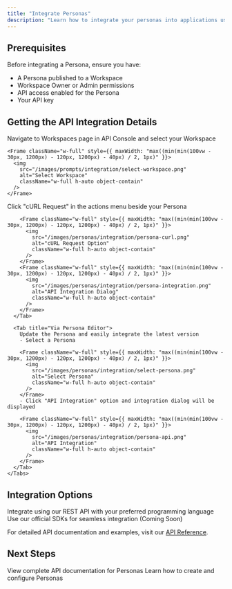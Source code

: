 ```yaml
---
title: "Integrate Personas"
description: "Learn how to integrate your personas into applications using our API"
---
```


## Prerequisites

Before integrating a Persona, ensure you have:

- A Persona published to a Workspace
- Workspace Owner or Admin permissions
- API access enabled for the Persona
- Your API key

## Getting the API Integration Details

<Steps>
  <Step title="Navigate to API Console">
    Navigate to Workspaces page in API Console and select your Workspace
    
    <Frame className="w-full" style={{ maxWidth: "max((min(min(100vw - 30px, 1200px) - 120px, 1200px) - 40px) / 2, 1px)" }}>
      <img 
        src="/images/prompts/integration/select-workspace.png" 
        alt="Select Workspace"
        className="w-full h-auto object-contain"
      />
    </Frame>
  </Step>

  <Step title="Access Integration Details">
    <Tabs>
      <Tab title="Via Workspaces page">
        Click "cURL Request" in the actions menu beside your Persona
        
        <Frame className="w-full" style={{ maxWidth: "max((min(min(100vw - 30px, 1200px) - 120px, 1200px) - 40px) / 2, 1px)" }}>
          <img 
            src="/images/personas/integration/persona-curl.png" 
            alt="cURL Request Option"
            className="w-full h-auto object-contain"
          />
        </Frame>
        <Frame className="w-full" style={{ maxWidth: "max((min(min(100vw - 30px, 1200px) - 120px, 1200px) - 40px) / 2, 1px)" }}>
          <img 
            src="/images/personas/integration/persona-integration.png" 
            alt="API Integration Dialog"
            className="w-full h-auto object-contain"
          />
        </Frame>
      </Tab>
      
      <Tab title="Via Persona Editor">
        Update the Persona and easily integrate the latest version
        - Select a Persona
        
        <Frame className="w-full" style={{ maxWidth: "max((min(min(100vw - 30px, 1200px) - 120px, 1200px) - 40px) / 2, 1px)" }}>
          <img 
            src="/images/personas/integration/select-persona.png" 
            alt="Select Persona"
            className="w-full h-auto object-contain"
          />
        </Frame>
        - Click "API Integration" option and integration dialog will be displayed

        <Frame className="w-full" style={{ maxWidth: "max((min(min(100vw - 30px, 1200px) - 120px, 1200px) - 40px) / 2, 1px)" }}>
          <img
            src="/images/personas/integration/persona-api.png"
            alt="API Integration"
            className="w-full h-auto object-contain"
          />
        </Frame>
      </Tab>
    </Tabs>

  </Step>
</Steps>

## Integration Options

<CardGroup cols={2}>
  <Card title="REST API" icon="code">
    Integrate using our REST API with your preferred programming language
  </Card>

  <Card title="SDK Support" icon="box">
    Use our official SDKs for seamless integration (Coming Soon)
  </Card>
</CardGroup>

For detailed API documentation and examples, visit our [API Reference](/api-reference/conversations/overview).

## Next Steps

<CardGroup cols={2}>
  <Card
    title="API Reference"
    icon="code"
    href="/api-reference/conversations/overview"
  >
    View complete API documentation for Personas
  </Card>
  <Card
    title="Create Persona"
    icon="users"
    href="/guides/personas/create-persona"
  >
    Learn how to create and configure Personas
  </Card>
</CardGroup>
